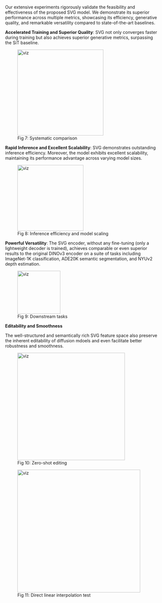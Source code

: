 
Our extensive experiments rigorously validate the feasibility and effectiveness of the proposed SVG model. We demonstrate its superior performance across multiple metrics, showcasing its efficiency, generative quality, and remarkable versatility compared to state-of-the-art baselines.

**Accelerated Training and Superior Quality**: 
SVG not only converges faster during training but also achieves superior generative metrics, surpassing the SiT baseline.

<figure style={{
  display: 'flex',
  flexDirection: 'column',
  alignItems: 'center'
}}>
  <img src="./sys.png" alt="viz" height="280"  />
  <figcaption>Fig 7: Systematic comparison</figcaption>
</figure>



**Rapid Inference and Excellent Scalability**: 
SVG demonstrates outstanding inference efficiency. Moreover, the model exhibits excellent scalability, maintaining its performance advantage across varying model sizes.

<figure style={{
  display: 'flex',
  flexDirection: 'column',
  alignItems: 'center'
}}>
  <img src="./few.png" alt="viz" height="215"  />
  <figcaption>Fig 8: Inference efficiency and model scaling</figcaption>
</figure>

**Powerful Versatility**: The SVG encoder, without any fine-tuning (only a lightweight decoder is trained), achieves comparable or even superior results to the original DINOv3 encoder on a suite of tasks including ImageNet-1K classification, ADE20K semantic segmentation, and NYUv2 depth estimation.

<figure style={{
  display: 'flex',
  flexDirection: 'column',
  alignItems: 'center'
}}>
  <img src="./down.jpg" alt="viz" height="140"  />
  <figcaption>Fig 9: Downstream tasks</figcaption>
</figure>

**Editability and Smoothness**

The well-structured and semantically rich SVG feature space also preserve the inherent editability of diffusion mdoels and even facilitate better robustness and smoothness.

<figure style={{
  display: 'flex',
  flexDirection: 'column',
  alignItems: 'center'
}}>
  <img src="./edit.png" alt="viz" height="350"  />
  <figcaption>Fig 10: Zero-shot editing</figcaption>
</figure>

<figure style={{
  display: 'flex',
  flexDirection: 'column',
  alignItems: 'center'
}}>
  <img src="./interpolation_linear.png" alt="viz" height="400"  />
  <figcaption>Fig 11: Direct linear interpolation test</figcaption>
</figure>